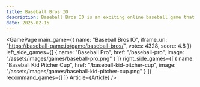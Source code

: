 ```yaml
---
title: Baseball Bros IO
description: Baseball Bros IO is an exciting online baseball game that brings you into epic matches where you bat and field to score more runs and become the champion! As the MLB season heats up, Baseball Bros is a great way to enjoy the thrill of baseball from anywhere.
date: 2025-02-15
---
```


  
<GamePage 
    main_game={{
    name: "Baseball Bros IO",
    iframe_url: "https://baseball-game.io/game/baseball-bros/",
    votes: 4328,
    score: 4.8
}} 
    left_side_games={[
    {
        name: "Baseball Pro",
        href: "/baseball-pro",
        image: "/assets/images/games/baseball-pro.png"
    }
    ]}
    right_side_games={[
    {
        name: "Baseball Kid Pitcher Cup",
        href: "/baseball-kid-pitcher-cup",
        image: "/assets/images/games/baseball-kid-pitcher-cup.png"
    }
    ]}
    recommand_games={[
    ]}
    Article={Article}
 />